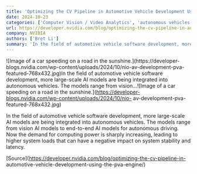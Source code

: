 ```yaml
---
title: 'Optimizing the CV Pipeline in Automotive Vehicle Development Using the PVA Engine'
date: 2024-10-23
categories: ['Computer Vision / Video Analytics', 'autonomous vehicles', 'featured']
url: https://developer.nvidia.com/blog/optimizing-the-cv-pipeline-in-automotive-vehicle-development-using-the-pva-engine/
company: NVIDIA
authors: ['Bret Li']
summary: 'In the field of automotive vehicle software development, more large-scale AI models are being integrated into autonomous vehicles. The models range from vision...'
---
```



![Image of a car speeding on a road in the sunshine.](https://developer-
blogs.nvidia.com/wp-content/uploads/2024/10/nio-av-development-pva-
featured-768x432.jpg)In the field of automotive vehicle software development,
more large-scale AI models are being integrated into autonomous vehicles. The
models range from vision...![Image of a car speeding on a road in the
sunshine.](https://developer-blogs.nvidia.com/wp-content/uploads/2024/10/nio-
av-development-pva-featured-768x432.jpg)

In the field of automotive vehicle software development, more large-scale AI
models are being integrated into autonomous vehicles. The models range from
vision AI models to end-to-end AI models for autonomous driving. Now the
demand for computing power is sharply increasing, leading to higher system
loads that can have a negative impact on system stability and latency.

[Source](https://developer.nvidia.com/blog/optimizing-the-cv-pipeline-in-
automotive-vehicle-development-using-the-pva-engine/)

